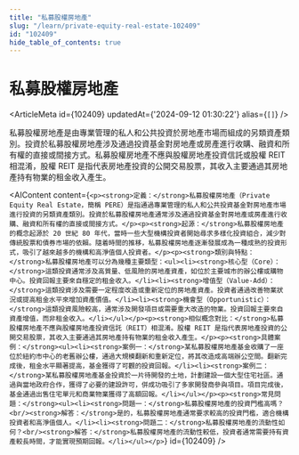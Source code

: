 ```yaml
---
title: "私募股權房地產"
slug: "/learn/private-equity-real-estate-102409"
id: "102409"
hide_table_of_contents: true
---
```



# 私募股權房地產

<ArticleMeta id={102409} updatedAt={'2024-09-12 01:30:22'} alias={`[]`} />
<div className='border-solid border-b border-t-0 my-4 border-[var(--ifm-color-gray-300)]' />

私募股權房地產是由專業管理的私人和公共投資於房地產市場而組成的另類資產類別。投資於私募股權房地產涉及通過投資基金對房地產或房產進行收購、融資和所有權的直接或間接方式。私募股權房地產不應與股權房地產投資信託或股權 REIT 相混淆，股權 REIT 是指代表房地產投資的公開交易股票，其收入主要通過其房地產持有物業的租金收入產生。

<AIContent content={`<p><strong>定義：</strong>私募股權房地產（Private Equity Real Estate，簡稱 PERE）是指通過專業管理的私人和公共投資基金對房地產市場進行投資的另類資產類別。投資於私募股權房地產通常涉及通過投資基金對房地產或房產進行收購、融資和所有權的直接或間接方式。</p><p><strong>起源：</strong>私募股權房地產的概念起源於 20 世紀 80 年代，當時一些大型機構投資者開始尋求多樣化投資組合，減少對傳統股票和債券市場的依賴。隨着時間的推移，私募股權房地產逐漸發展成為一種成熟的投資形式，吸引了越來越多的機構和高淨值個人投資者。</p><p><strong>類別與特點：</strong>私募股權房地產可以分為幾種主要類型：<ul><li><strong>核心型（Core）：</strong>這類投資通常涉及高質量、低風險的房地產資產，如位於主要城市的辦公樓或購物中心。投資回報主要來自穩定的租金收入。</li><li><strong>增值型（Value-Add）：</strong>這類投資涉及需要一定程度改造或重新定位的房地產資產。投資者通過改善物業狀況或提高租金水平來增加資產價值。</li><li><strong>機會型（Opportunistic）：</strong>這類投資風險較高，通常涉及開發項目或需要重大改造的物業。投資回報主要來自資產增值，而非租金收入。</li></ul></p><p><strong>相似概念對比：</strong>私募股權房地產不應與股權房地產投資信託（REIT）相混淆。股權 REIT 是指代表房地產投資的公開交易股票，其收入主要通過其房地產持有物業的租金收入產生。</p><p><strong>具體案例：</strong><ul><li><strong>案例一：</strong>某私募股權房地產基金收購了一座位於紐約市中心的老舊辦公樓，通過大規模翻新和重新定位，將其改造成高端辦公空間。翻新完成後，租金水平顯著提高，基金獲得了可觀的投資回報。</li><li><strong>案例二：</strong>某私募股權房地產基金投資於一片待開發的土地，計劃建設一個大型住宅社區。通過與當地政府合作，獲得了必要的建設許可，併成功吸引了多家開發商參與項目。項目完成後，基金通過出售住宅單元和商業物業獲得了高額回報。</li></ul></p><p><strong>常見問題：</strong><ul><li><strong>問題一：</strong>私募股權房地產的投資門檻高嗎？<br/><strong>解答：</strong>是的，私募股權房地產通常要求較高的投資門檻，適合機構投資者和高淨值個人。</li><li><strong>問題二：</strong>私募股權房地產的流動性如何？<br/><strong>解答：</strong>私募股權房地產的流動性較低，投資者通常需要持有資產較長時間，才能實現預期回報。</li></ul></p>`} id={102409} />
